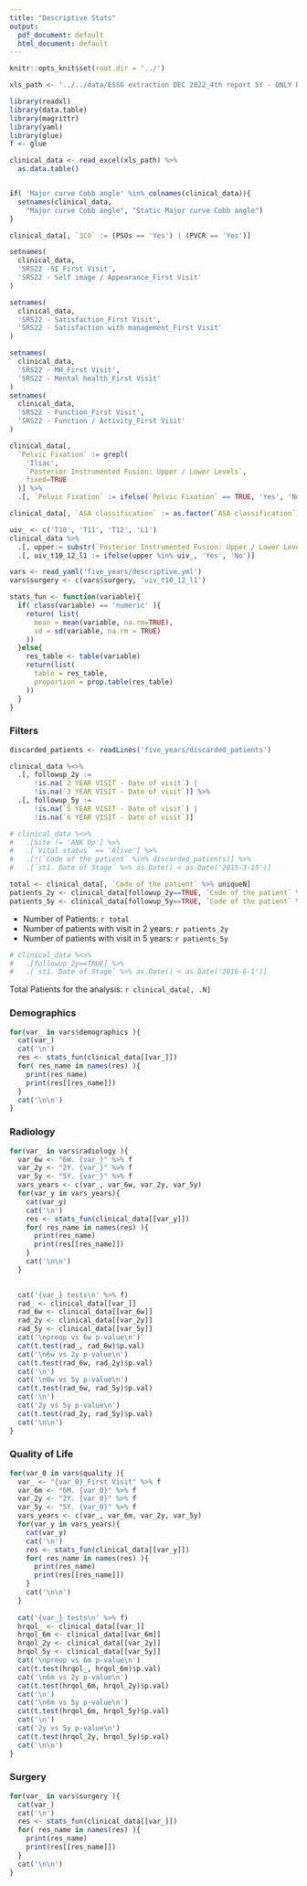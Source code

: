 ```yaml
---
title: "Descriptive Stats"
output:
  pdf_document: default
  html_document: default
---
```


```r
knitr::opts_knit$set(root.dir = '../')
```

```r
xls_path <- '../../data/ESSG extraction DEC 2022_4th report 5Y - ONLY DPS Mod.xlsx'
```


```r
library(readxl)
library(data.table)
library(magrittr)
library(yaml)
library(glue)
f <- glue

clinical_data <- read_excel(xls_path) %>% 
  as.data.table()


if( 'Major curve Cobb angle' %in% colnames(clinical_data)){
  setnames(clinical_data, 
    "Major curve Cobb angle", "Static Major curve Cobb angle")
}

clinical_data[, `3CO` := (PSOs == 'Yes') | (PVCR == 'Yes')]

setnames(
  clinical_data, 
  'SRS22 -SI_First Visit', 
  'SRS22 - Self image / Appearance_First Visit'
)

setnames(
  clinical_data, 
  'SRS22 - Satisfaction_First Visit', 
  'SRS22 - Satisfaction with management_First Visit'
)

setnames(
  clinical_data, 
  'SRS22 - MH_First Visit', 
  'SRS22 - Mental health_First Visit'
)
setnames(
  clinical_data, 
  'SRS22 - Function_First Visit', 
  'SRS22 - Function / Activity_First Visit'
)

clinical_data[, 
  `Pelvic Fixation` := grepl(
    'Iliac', 
    `Posterior Instrumented Fusion: Upper / Lower Levels`, 
    fixed=TRUE
  )] %>% 
  .[, `Pelvic Fixation` := ifelse(`Pelvic Fixation` == TRUE, 'Yes', 'No')] 

clinical_data[, `ASA classification` := as.factor(`ASA classification`)]

uiv_ <- c('T10', 'T11', 'T12', 'L1')
clinical_data %>% 
  .[, upper:= substr(`Posterior Instrumented Fusion: Upper / Lower Levels`, 1, 2)] %>% 
  .[, uiv_t10_12_l1 := ifelse(upper %in% uiv_, 'Yes', 'No')]

vars <- read_yaml('five_years/descriptive.yml')
vars$surgery <- c(vars$surgery, 'uiv_t10_12_l1')

stats_fun <- function(variable){
  if( class(variable) == 'numeric' ){
    return( list(
      mean = mean(variable, na.rm=TRUE),
      sd = sd(variable, na.rm = TRUE)
    ))
  }else{
    res_table <- table(variable)
    return(list(
      table = res_table, 
      proportion = prop.table(res_table)
    ))
  }
}

```

### Filters
```r
discarded_patients <- readLines('five_years/discarded_patients')

clinical_data %<>% 
  .[, followup_2y := 
      !is.na(`2 YEAR VISIT - Date of visit`) | 
      !is.na(`3 YEAR VISIT - Date of visit`)] %>% 
  .[, followup_5y := 
      !is.na(`5 YEAR VISIT - Date of visit`) | 
      !is.na(`6 YEAR VISIT - Date of visit`)]

# clinical_data %<>% 
#   .[Site != 'ANK Op'] %>% 
#   .[`Vital status` == 'Alive'] %>% 
#   .[!(`Code of the patient` %in% discarded_patients)] %>% 
#   .[`st1. Date of Stage` %>% as.Date() < as.Date('2015-3-15')]

total <- clinical_data[, `Code of the patient` %>% uniqueN]
patients_2y <- clinical_data[followup_2y==TRUE, `Code of the patient` %>% uniqueN]
patients_5y <- clinical_data[followup_5y==TRUE, `Code of the patient` %>% uniqueN]
```


- Number of Patients: `r total`
- Number of patients with visit in 2 years: `r patients_2y`
- Number of patients with visit in 5 years: `r patients_5y`

<!-- We finally stick to those with 2y FU -->
<!-- ```{r} -->
<!-- clinical_data %<>%  -->
<!--   .[followup_2y==TRUE] -->
<!-- ``` -->


```r
# clinical_data %<>%
#   .[followup_2y==TRUE] %>%
#   .[`st1. Date of Stage` %>% as.Date() < as.Date('2016-6-1')]
```

Total Patients for the analysis: `r clinical_data[, .N]`

### Demographics
```r
for(var_ in vars$demographics ){
  cat(var_)
  cat('\n')
  res <- stats_fun(clinical_data[[var_]])
  for( res_name in names(res) ){
    print(res_name)
    print(res[[res_name]])
  }
  cat('\n\n')
}
```


### Radiology
```r
for(var_ in vars$radiology ){
  var_6w <- "6W. {var_}" %>% f
  var_2y <- "2Y. {var_}" %>% f
  var_5y <- "5Y. {var_}" %>% f
  vars_years <- c(var_, var_6w, var_2y, var_5y)
  for(var_y in vars_years){
    cat(var_y)
    cat('\n')
    res <- stats_fun(clinical_data[[var_y]])
    for( res_name in names(res) ){
      print(res_name)
      print(res[[res_name]])
    }
    cat('\n\n')
  }

    
  cat('{var_} tests\n' %>% f)
  rad_ <- clinical_data[[var_]]
  rad_6w <- clinical_data[[var_6w]]
  rad_2y <- clinical_data[[var_2y]]
  rad_5y <- clinical_data[[var_5y]]
  cat('\npreop vs 6w p-value\n')
  cat(t.test(rad_, rad_6w)$p.val)
  cat('\n6w vs 2y p-value\n')
  cat(t.test(rad_6w, rad_2y)$p.val)
  cat('\n')
  cat('\n6w vs 5y p-value\n')
  cat(t.test(rad_6w, rad_5y)$p.val)
  cat('\n')
  cat('2y vs 5y p-value\n')
  cat(t.test(rad_2y, rad_5y)$p.val)
  cat('\n\n')
}
```


### Quality of Life
```r
for(var_0 in vars$quality ){
  var_ <- "{var_0}_First Visit" %>% f
  var_6m <- "6M. {var_0}" %>% f
  var_2y <- "2Y. {var_0}" %>% f
  var_5y <- "5Y. {var_0}" %>% f
  vars_years <- c(var_, var_6m, var_2y, var_5y)
  for(var_y in vars_years){
    cat(var_y)
    cat('\n')
    res <- stats_fun(clinical_data[[var_y]])
    for( res_name in names(res) ){
      print(res_name)
      print(res[[res_name]])
    }
    cat('\n\n')
  }
  
  cat('{var_} tests\n' %>% f)
  hrqol_ <- clinical_data[[var_]]
  hrqol_6m <- clinical_data[[var_6m]]
  hrqol_2y <- clinical_data[[var_2y]]
  hrqol_5y <- clinical_data[[var_5y]]
  cat('\npreop vs 6m p-value\n')
  cat(t.test(hrqol_, hrqol_6m)$p.val)
  cat('\n6m vs 2y p-value\n')
  cat(t.test(hrqol_6m, hrqol_2y)$p.val)
  cat('\n')
  cat('\n6m vs 5y p-value\n')
  cat(t.test(hrqol_6m, hrqol_5y)$p.val)
  cat('\n')
  cat('2y vs 5y p-value\n')
  cat(t.test(hrqol_2y, hrqol_5y)$p.val)
  cat('\n\n')
}
```


### Surgery
```r
for(var_ in vars$surgery ){
  cat(var_)
  cat('\n')
  res <- stats_fun(clinical_data[[var_]])
  for( res_name in names(res) ){
    print(res_name)
    print(res[[res_name]])
  }
  cat('\n\n')
}
```
